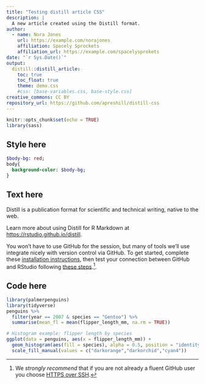 ```yaml
---
title: "Testing distill article CSS"
description: |
  A new article created using the Distill format.
author:
  - name: Nora Jones 
    url: https://example.com/norajones
    affiliation: Spacely Sprockets
    affiliation_url: https://example.com/spacelysprokets
date: "`r Sys.Date()`"
output: 
  distill::distill_article:
    toc: true
    toc_float: true
    theme: demo.css
    #css: [base-variables.css, base-style.css]
creative_commons: CC BY
repository_url: https://github.com/apreshill/distill-css
---
```


```r
knitr::opts_chunk$set(echo = TRUE)
library(sass)
```


## Style here

```sass
$body-bg: red;
body{
  background-color: $body-bg;
}

```

## Text here

Distill is a publication format for scientific and technical writing, native to the web. 

Learn more about using Distill for R Markdown at <https://rstudio.github.io/distill>.


<aside>You won't have to use GitHub for the session, but many of tools we'll use integrate nicely with version control via GitHub. To get started, complete these [installation instructions](https://happygitwithr.com/install-intro.html), then test your connection between GitHub and RStudio following [these steps](https://happygitwithr.com/connect-intro.html).^[We *strongly recommend* that if you are not already a fluent GitHub user you choose [HTTPS over SSH](https://happygitwithr.com/credential-caching.html).]. </aside>


## Code here

```r
library(palmerpenguins)
library(tidyverse)
penguins %>% 
  filter(year == 2007 & species == "Gentoo") %>% 
  summarise(mean_fl = mean(flipper_length_mm, na.rm = TRUE))
```

```r
# Histogram example: flipper length by species
ggplot(data = penguins, aes(x = flipper_length_mm)) +
  geom_histogram(aes(fill = species), alpha = 0.5, position = "identity") +
  scale_fill_manual(values = c("darkorange","darkorchid","cyan4"))
```